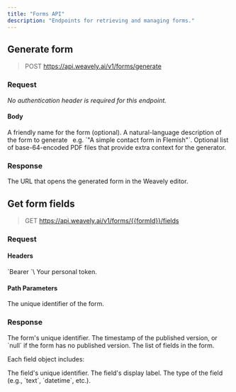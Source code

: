 ```yaml
---
title: "Forms API"
description: "Endpoints for retrieving and managing forms."
---
```


## Generate form

> POST&nbsp;https://api.weavely.ai/v1/forms/generate

### Request

_No authentication header is required for this endpoint._

#### Body

<ParamField body="name" type="string">
  A friendly name for the form (optional).
</ParamField>

<ParamField body="prompt" type="string" required>
  A natural-language description of the form to generate  
  &nbsp;&nbsp;e.g. `"A simple contact form in Flemish"`.
</ParamField>

<ParamField body="files" type="array[base64]">
  Optional list of base-64-encoded PDF files that provide extra context for the generator.
</ParamField>

### Response

<ResponseField name="url" type="string">
  The URL that opens the generated form in the Weavely editor.
</ResponseField>

## Get form fields

> GET https://api.weavely.ai/v1/forms/{{formId}}/fields

### Request

#### Headers

<ParamField header="Authorization" type="string" required>
  `Bearer <token>`\
  Your personal token.
</ParamField>

#### Path Parameters

<ParamField path="formId" type="string" required>
  The unique identifier of the form.
</ParamField>

### Response

<ResponseField name="formId" type="string">
  The form's unique identifier.
</ResponseField>

<ResponseField name="version" type="string|null">
  The timestamp of the published version, or `null` if the form has no published version.
</ResponseField>

<ResponseField name="fields" type="array">
  The list of fields in the form.
</ResponseField>

Each field object includes:

<ResponseField name="id" type="string">
  The field's unique identifier.
</ResponseField>

<ResponseField name="label" type="string">
  The field's display label.
</ResponseField>

<ResponseField name="type" type="string">
  The type of the field (e.g., `text`, `datetime`, etc.).
</ResponseField>